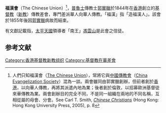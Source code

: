 {{Link style|time=2015-12-12T03:12:52+00:00}}
'''福漢會'''（The Chinese Union）<ref>人們只知福漢會（[[:en:The_Chinese_Union|The Chinese Union]]），常將它與[[中國傳教會|中國傳教會]]（[[:en:Chinese_Evangelization_Society|China Evangelization Society]]）混為一談。兩會雖同由郭實臘創辦，但前者創於[[香港|香港]]，以向華人傳教，再將其派遣內地為業；後者創於倫敦，以招募歐洲基督徒來華傳教為業。兩會創辦目的完全不同，不是同一組織在兩地的不同名稱，互相從屬的母會、分會。See Carl T. Smith, [http://books.google.com.hk/books?id=xoz-8QK8YAwC&pg=PA8&dq=%22The+Chinese+Union%22&lr=&num=100&as_brr=3&as_pt=BOOKS&ei=BjK3SZreKYS6kQSwufH8Bg#PPA8,M1 ''Chinese Christians''] (Hong Kong: Hong Kong University Press, 2005), p. 8</ref>，[[普魯士|普魯士]]傳教士[[郭實臘|郭實臘]]於1844年在[[香港|香港]]創立的[[基督教|基督教]]（[[基督教新教|新教]]）傳教差會，專門差派華人向華人傳教。「福漢」指「造福漢人」。該會於1855年後因[[郭實臘|郭實臘]]病故而結束。

有文獻記載指，[[太平天國|太平天國]]領導者「南王」[[馮雲山|馮雲山]]是此會之信徒。

==参考文献==
{{Reflist}}

[[Category:香港基督教新教组织|Category:香港基督教新教组织]]
[[Category:基督教在華差會|Category:基督教在華差會]]
